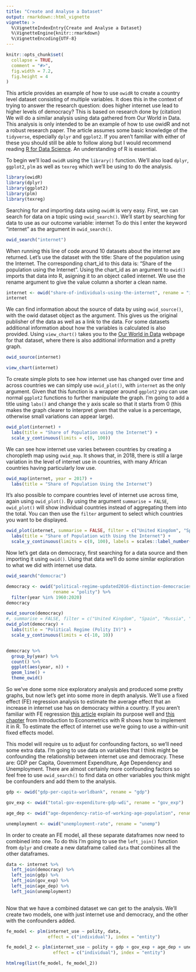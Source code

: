 ```yaml
---
title: "Create and Analyse a Dataset"
output: rmarkdown::html_vignette
vignette: >
  %\VignetteIndexEntry{Create and Analyse a Dataset}
  %\VignetteEngine{knitr::rmarkdown}
  %\VignetteEncoding{UTF-8}
---
```


```r
knitr::opts_chunk$set(
  collapse = TRUE,
  comment = "#>",
  fig.width = 7.2,
  fig.height = 4
)
```

This article provides an example of how to use `owidR` to create a country level dataset consisting of multiple variables. It does this in the context of trying to answer the research question: does higher internet use lead to higher levels of democracy? This is based on research done by (citation) We will do a similar analysis using data gathered from Our World in Data. This analysis is only intended to be an example of how to use owidR and not a robust research paper. The article assumes some basic knowledge of the `tidyverse`, especially `dplyr` and `ggplot2`. If you aren't familiar with either of these you should still be able to follow along but I would recommend reading [R for Data Science](https://r4ds.had.co.nz/). An understanding of R is essential.

To begin we'll load `owidR` using the `library()` function. We'll also load `dplyr`, `ggplot2`, `plm` as well as `texreg` which we'll be using to do the analysis.

```r
library(owidR)
library(dplyr)
library(ggplot2)
library(plm)
library(texreg)
```

Searching for and importing data using `owidR` is very easy. First, we can search for data on a topic using `owid_search()`. We'll start by searching for data to use as our outcome variable: internet To do this I enter the keyword "internet" as the argument in `owid_search()`. 

```r
owid_search("internet")
```

When running this line of code around 10 datasets about the internet are returned. Let's use the dataset with the title: Share of the population using the Internet. The corresponding chart_id to this data is: "Share of the population using the Internet". Using the chart_id as an argument to `owid()` imports that data into R, asigning it to an object called internet. We use the rename argument to give the value column a shorter a clean name.

```r
internet <- owid("share-of-individuals-using-the-internet", rename = "internet_use")
internet
```

We can find information about the source of data by using `owid_source()`, with the owid dataset object as the argument. This gives us the original publisher of the data as well as a link to the data. For some datasets additional information about how the variables is calculated is also provided. Using `view_chart()` takes you to the [Our World in Data](https://ourworldindata.org) webpage for that dataset, where there is also additional information and a pretty graph.

```r
owid_source(internet)
```
```r
view_chart(internet)
```

To create simple plots to see how internet use has changed over time and across countries we can simply use `owid_plot()`, with `internet` as the only argument. Given that this function is a wrapper around `ggplot2` you can use normal `ggplot2` functions to further manipulate the graph. I'm going to add a title using `labs()` and change the y axis scale so that it starts from 0 (this makes the graph clearer to interpret given that the value is a percentage, otherwise small variations can appear large).

```r
owid_plot(internet) +
  labs(title = "Share of Population using the Internet") +
  scale_y_continuous(limits = c(0, 100))
```

We can see how internet use varies between countries by creating a choropleth map using `owid_map`. It shows that, in 2018, there is still a large variation in the level of internet use in countries, with many African countries having particularly low use.

```r
owid_map(internet, year = 2017) +
  labs(title = "Share of Population Using the Internet")
```

It's also possible to compare countries level of internet use across time, again using `owid_plot()`. By using the argument `summarise = FALSE`, `owid_plot()` will show individual countries instead of aggregating them into the total. You can then use the `filter` argument to select which countries you want to be displayed.

```r
owid_plot(internet, summarise = FALSE, filter = c("United Kingdom", "Spain", "Russia", "Egypt", "Nigeria")) +
  labs(title = "Share of Population with Using the Internet") +
  scale_y_continuous(limits = c(0, 100), labels = scales::label_number(suffix = "%")) # The labels argument allows you to make it clear that the value is a percentage
```


Now let's get data on democracy, first searching for a data source and then importing it using `owid()`. Using that data we'll do some similar exploration to what we did with internet use data.

```r
owid_search("democrac")
```

```r
democracy <- owid("political-regime-updated2016-distinction-democracies-and-full-democracies",
                  rename = "polity") %>% 
  filter(year %in% 1960:2020)
democracy

owid_source(democracy)
#, summarise = FALSE, filter = c("United Kingdom", "Spain", "Russia", "Egypt", "Nigeria")
owid_plot(democracy) +
  labs(title = "Political Regime (Polity IV)") +
  scale_y_continuous(limits = c(-10, 10))


democracy %>% 
  group_by(year) %>% 
  count() %>% 
  ggplot(aes(year, n)) +
  geom_line() +
  theme_owid()
```

So we've done some nice exploratory analysis and produced some pretty graphs, but now let's get into some more in depth analysis. We'll use a fixed effect (FE) regression analysis to estimate the average effect that an increase in internet use has on democracy within a country. If you aren't familiar with FE regression [this article](https://towardsdatascience.com/fixed-effect-regression-simply-explained-ab690bd885cf) explain its purpose well and [this chapter](https://www.econometrics-with-r.org/10-3-fixed-effects-regression.html) from Introduction to Econometrics with R shows how to implement it in R. To estimate the effect of internet use we're going to use a within-unit fixed effects model.

This model will require us to adjust for confounding factors, so we'll need some extra data. I'm going to use data on variables that I think might be confounding the relationship between internet use and democracy. These are: GDP per Capita, Government Expenditure, Age Dependency and Unemployment. There are almost certainly more confounding factors so feel free to use `owid_search()` to find data on other variables you think might be confounders and add them to the analysis.

```r
gdp <- owid("gdp-per-capita-worldbank", rename = "gdp")

gov_exp <- owid("total-gov-expenditure-gdp-wdi", rename = "gov_exp")

age_dep <- owid("age-dependency-ratio-of-working-age-population", rename = "age_dep")

unemployment <- owid("unemployment-rate", rename = "unemp")

```

In order to create an FE model, all these separate dataframes now need to combined into one. To do this I'm going to use the `left_join()` function from `dplyr` and create a new dataframe called `data` that combines all the other dataframes.

```r
data <- internet %>% 
  left_join(democracy) %>% 
  left_join(gdp) %>% 
  left_join(gov_exp) %>% 
  left_join(age_dep) %>% 
  left_join(unemployment)
  
```

Now that we have a combined dataset we can get to the analysis. We'll create two models, one with just internet use and democracy, and the other with the confounders added.

```r
fe_model <- plm(internet_use ~ polity, data, 
                effect = c("individual"), index = "entity")

fe_model_2 <- plm(internet_use ~ polity + gdp + gov_exp + age_dep + unemp, data, 
                  effect = c("individual"), index = "entity")

htmlreg(list(fe_model, fe_model_2))


```






